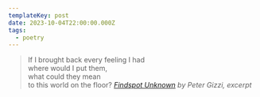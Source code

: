 ```yaml
---
templateKey: post
date: 2023-10-04T22:00:00.000Z
tags:
  - poetry
---
```

> If I brought back every feeling I had<br/>
> where would I put them,<br/>
> what could they mean<br/>
> to this world on the floor?
> <cite><i>[Findspot Unknown](https://poems.com/poem/findspot-unknown/)</i> by Peter Gizzi, excerpt</cite>
